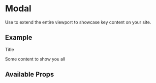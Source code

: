 

<Meta title="Components/Modal/Intro" component={Modal} />

# Modal

Use to extend the entire viewport to showcase key content on your site.

## Example

<Canvas>
  <Modal show className="lbx-hide-gal">
    <Modal.Header closeButton>
      <Modal.Title>Title</Modal.Title>
    </Modal.Header>
    <Modal.Body>
      <p>Some content to show you all</p>
    </Modal.Body>
  </Modal>
</Canvas>

## Available Props

<ArgsTable />
